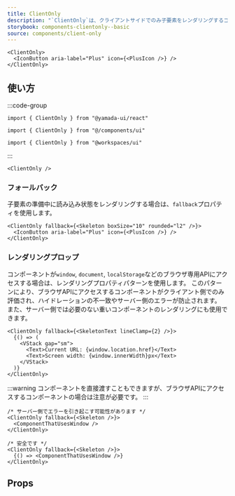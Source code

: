 ```yaml
---
title: ClientOnly
description: "`ClientOnly`は、クライアントサイドでのみ子要素をレンダリングするコンポーネントです。"
storybook: components-clientonly--basic
source: components/client-only
---
```


```tsx preview
<ClientOnly>
  <IconButton aria-label="Plus" icon={<PlusIcon />} />
</ClientOnly>
```

## 使い方

:::code-group

```tsx [package]
import { ClientOnly } from "@yamada-ui/react"
```

```tsx [alias]
import { ClientOnly } from "@/components/ui"
```

```tsx [monorepo]
import { ClientOnly } from "@workspaces/ui"
```

:::

```tsx
<ClientOnly />
```

### フォールバック

子要素の準備中に読み込み状態をレンダリングする場合は、`fallback`プロパティを使用します。

```tsx preview
<ClientOnly fallback={<Skeleton boxSize="10" rounded="l2" />}>
  <IconButton aria-label="Plus" icon={<PlusIcon />} />
</ClientOnly>
```

### レンダリングプロップ

コンポーネントが`window`, `document`, `localStorage`などのブラウザ専用APIにアクセスする場合は、レンダリングプロパティパターンを使用します。
このパターンにより、ブラウザAPIにアクセスするコンポーネントがクライアント側でのみ評価され、ハイドレーションの不一致やサーバー側のエラーが防止されます。\
また、サーバー側では必要のない重いコンポーネントのレンダリングにも使用できます。

```tsx preview
<ClientOnly fallback={<SkeletonText lineClamp={2} />}>
  {() => (
    <VStack gap="sm">
      <Text>Current URL: {window.location.href}</Text>
      <Text>Screen width: {window.innerWidth}px</Text>
    </VStack>
  )}
</ClientOnly>
```

:::warning
コンポーネントを直接渡すこともできますが、ブラウザAPIにアクセスするコンポーネントの場合は注意が必要です。
:::

```tsx
/* サーバー側でエラーを引き起こす可能性があります */
<ClientOnly fallback={<Skeleton />}>
  <ComponentThatUsesWindow />
</ClientOnly>

/* 安全です */
<ClientOnly fallback={<Skeleton />}>
  {() => <ComponentThatUsesWindow />}
</ClientOnly>
```

## Props

<PropsTable name="client-only" />

